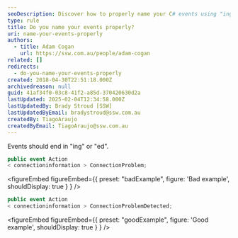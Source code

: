 ```yaml
---
seoDescription: Discover how to properly name your C# events using "ing" or "ed" suffixes for clearer code.
type: rule
title: Do you name your events properly?
uri: name-your-events-properly
authors:
  - title: Adam Cogan
    url: https://ssw.com.au/people/adam-cogan
related: []
redirects:
  - do-you-name-your-events-properly
created: 2018-04-30T22:51:18.000Z
archivedreason: null
guid: 41af34f0-03c8-41f2-a85d-370420630d2a
lastUpdated: 2025-02-04T12:34:58.000Z
lastUpdatedBy: Brady Stroud [SSW]
lastUpdatedByEmail: bradystroud@ssw.com.au
createdBy: TiagoAraujo
createdByEmail: TiagoAraujo@ssw.com.au
---
```

Events should end in "ing" or "ed".
```csharp
public event Action
< connectioninformation > ConnectionProblem;
```

<figureEmbed figureEmbed={{
  preset: "badExample",
  figure: 'Bad example',
  shouldDisplay: true
} } />


```csharp
public event Action
< connectioninformation > ConnectionProblemDetected;
```

<figureEmbed figureEmbed={{
  preset: "goodExample",
  figure: 'Good example',
  shouldDisplay: true
} } />
